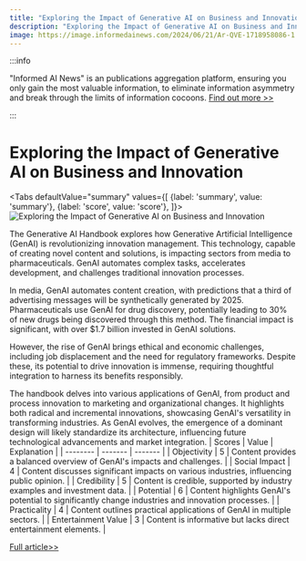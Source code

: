 ```yaml
---
title: "Exploring the Impact of Generative AI on Business and Innovation"
description: "Exploring the Impact of Generative AI on Business and Innovation"
image: https://image.informedainews.com/2024/06/21/Ar-QVE-1718958086-1.jpg
---
```



:::info

"Informed AI News" is an publications aggregation platform, ensuring you only gain the most valuable information, to eliminate information asymmetry and break through the limits of information cocoons.  [Find out more >>](/)

:::

# Exploring the Impact of Generative AI on Business and Innovation


<Tabs
	defaultValue="summary"
	values={[
	{label: 'summary', value: 'summary'},
	{label: 'score', value: 'score'},
]}>
<TabItem value="summary">
<img
  src="https://image.informedainews.com/2024/06/21/Ar-QVE-1718958086-1.jpg"
  alt="Exploring the Impact of Generative AI on Business and Innovation"
/>



The Generative AI Handbook explores how Generative Artificial Intelligence (GenAI) is revolutionizing innovation management. This technology, capable of creating novel content and solutions, is impacting sectors from media to pharmaceuticals. GenAI automates complex tasks, accelerates development, and challenges traditional innovation processes.

In media, GenAI automates content creation, with predictions that a third of advertising messages will be synthetically generated by 2025. Pharmaceuticals use GenAI for drug discovery, potentially leading to 30% of new drugs being discovered through this method. The financial impact is significant, with over $1.7 billion invested in GenAI solutions.

However, the rise of GenAI brings ethical and economic challenges, including job displacement and the need for regulatory frameworks. Despite these, its potential to drive innovation is immense, requiring thoughtful integration to harness its benefits responsibly.

The handbook delves into various applications of GenAI, from product and process innovation to marketing and organizational changes. It highlights both radical and incremental innovations, showcasing GenAI's versatility in transforming industries. As GenAI evolves, the emergence of a dominant design will likely standardize its architecture, influencing future technological advancements and market integration.
</TabItem>
<TabItem value="score">
	| Scores     | Value   | Explanation |
	| -------- | ------- | ------- |
	| Objectivity  | 5    | Content provides a balanced overview of GenAI's impacts and challenges.    |
	| Social Impact | 4     | Content discusses significant impacts on various industries, influencing public opinion.    |
	| Credibility    | 5    | Content is credible, supported by industry examples and investment data.    |
	| Potential    | 6    | Content highlights GenAI's potential to significantly change industries and innovation processes.    |
	| Practicality    | 4    | Content outlines practical applications of GenAI in multiple sectors.    |
	| Entertainment Value    | 3    | Content is informative but lacks direct entertainment elements.    |
</TabItem>
</Tabs>

[Full article>>](https://www.freecodecamp.org/news/generative-ai-handbook/)
